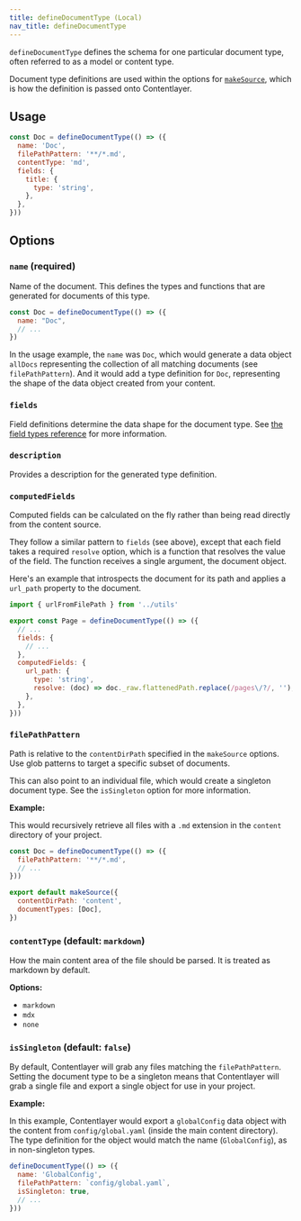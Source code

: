 ```yaml
---
title: defineDocumentType (Local)
nav_title: defineDocumentType
---
```


`defineDocumentType` defines the schema for one particular document type, often referred to as a model or content type.

Document type definitions are used within the options for [`makeSource`](/docs/reference/local-source/make-source), which is how the definition is passed onto Contentlayer.

## Usage

```js
const Doc = defineDocumentType(() => ({
  name: 'Doc',
  filePathPattern: '**/*.md',
  contentType: 'md',
  fields: {
    title: {
      type: 'string',
    },
  },
}))
```

## Options

### `name` (required)

Name of the document. This defines the types and functions that are generated for documents of this type.

```js
const Doc = defineDocumentType(() => ({
  name: "Doc",
  // ...
})
```

In the usage example, the `name` was `Doc`, which would generate a data object `allDocs` representing the collection of all matching documents (see `filePathPattern`). And it would add a type definition for `Doc`, representing the shape of the data object created from your content.

### `fields`

Field definitions determine the data shape for the document type. See [the field types reference](./field-types) for more information.

### `description`

Provides a description for the generated type definition.

### `computedFields`

Computed fields can be calculated on the fly rather than being read directly from the content source.

They follow a similar pattern to `fields` (see above), except that each field takes a required `resolve` option, which is a function that resolves the value of the field. The function receives a single argument, the document object.

Here's an example that introspects the document for its path and applies a `url_path` property to the document.

```js
import { urlFromFilePath } from '../utils'

export const Page = defineDocumentType(() => ({
  // ...
  fields: {
    // ...
  },
  computedFields: {
    url_path: {
      type: 'string',
      resolve: (doc) => doc._raw.flattenedPath.replace(/pages\/?/, ''),
    },
  },
}))
```

### `filePathPattern`

Path is relative to the `contentDirPath` specified in the `makeSource` options. Use glob patterns to target a specific subset of documents.

This can also point to an individual file, which would create a singleton document type. See the `isSingleton` option for more information.

**Example:**

This would recursively retrieve all files with a `.md` extension in the `content` directory of your project.

```js
const Doc = defineDocumentType(() => ({
  filePathPattern: '**/*.md',
  // ...
}))

export default makeSource({
  contentDirPath: 'content',
  documentTypes: [Doc],
})
```

### `contentType` (default: `markdown`)

How the main content area of the file should be parsed. It is treated as markdown by default.

**Options:**

- `markdown`
- `mdx`
- `none`

### `isSingleton` (default: `false`)

By default, Contentlayer will grab any files matching the `filePathPattern`. Setting the document type to be a singleton means that Contentlayer will grab a single file and export a single object for use in your project.

**Example:**

In this example, Contentlayer would export a `globalConfig` data object with the content from `config/global.yaml` (inside the main content directory). The type definition for the object would match the name (`GlobalConfig`), as in non-singleton types.

```js
defineDocumentType(() => ({
  name: 'GlobalConfig',
  filePathPattern: `config/global.yaml`,
  isSingleton: true,
  // ...
}))
```
